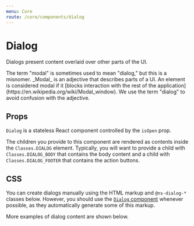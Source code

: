 ```yaml
---
menu: Core
route: /core/components/dialog
---
```



# Dialog

Dialogs present content overlaid over other parts of the UI.

<Callout intent="primary" title="Terminology note">
    The term "modal" is sometimes used to mean "dialog," but this is a misnomer.
    _Modal_ is an adjective that describes parts of a UI.
    An element is considered modal if it
    [blocks interaction with the rest of the application](https://en.wikipedia.org/wiki/Modal_window).
    We use the term "dialog" to avoid confusion with the adjective.
</Callout>

<DialogExample />

## Props

`Dialog` is a stateless React component controlled by the `isOpen` prop.

The children you provide to this component are rendered as contents inside the
`Classes.DIALOG` element. Typically, you will want to provide a child with
`Classes.DIALOG_BODY` that contains the body content and a child with
`Classes.DIALOG_FOOTER` that contains the action buttons.

<Interface name="IDialogProps" />

## CSS

You can create dialogs manually using the HTML markup and `@ns-dialog-*` classes below.
However, you should use the [`Dialog` component](#core/components/dialog.props)
whenever possible, as they automatically generate some of this markup.

More examples of dialog content are shown below.

<CssExample name="dialog" />
